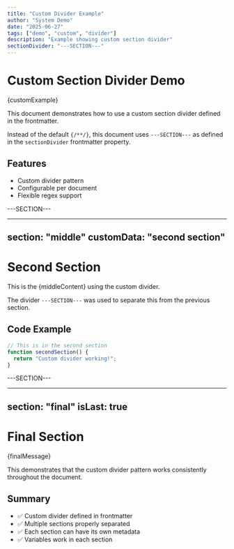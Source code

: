 ```yaml
---
title: "Custom Divider Example"
author: "System Demo"
date: "2025-06-27"
tags: ["demo", "custom", "divider"]
description: "Example showing custom section divider"
sectionDivider: "---SECTION---"
---
```



# Custom Section Divider Demo

{customExample}

This document demonstrates how to use a custom section divider defined in the frontmatter.

Instead of the default `{/**/}`, this document uses `---SECTION---` as defined in the `sectionDivider` frontmatter property.

## Features

- Custom divider pattern
- Configurable per document
- Flexible regex support

---SECTION---

---
section: "middle"
customData: "second section"
---



# Second Section

This is the {middleContent} using the custom divider.

The divider `---SECTION---` was used to separate this from the previous section.

## Code Example

```javascript
// This is in the second section
function secondSection() {
  return "Custom divider working!";
}
```

---SECTION---

---
section: "final"
isLast: true
---


# Final Section

{finalMessage}

This demonstrates that the custom divider pattern works consistently throughout the document.

## Summary

- ✅ Custom divider defined in frontmatter
- ✅ Multiple sections properly separated
- ✅ Each section can have its own metadata
- ✅ Variables work in each section
